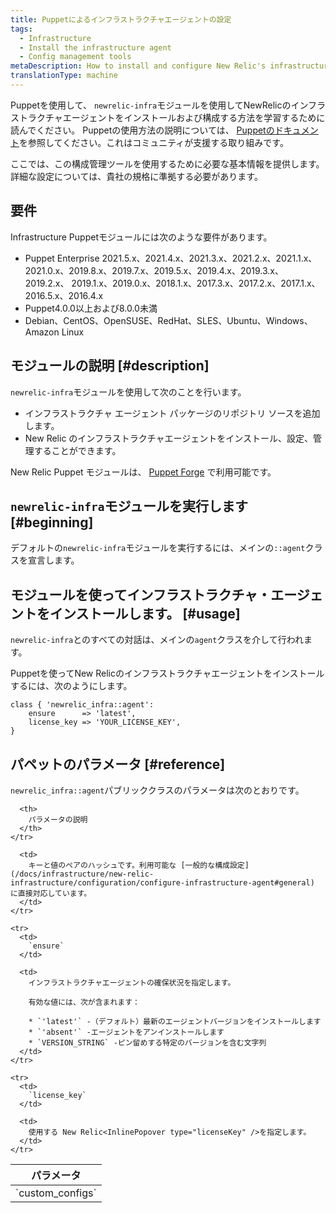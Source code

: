 ```yaml
---
title: Puppetによるインフラストラクチャエージェントの設定
tags:
  - Infrastructure
  - Install the infrastructure agent
  - Config management tools
metaDescription: How to install and configure New Relic's infrastructure agent using Puppet config management.
translationType: machine
---
```


Puppetを使用して、 `newrelic-infra`モジュールを使用してNewRelicのインフラストラクチャエージェントをインストールおよび構成する方法を学習するために読んでください。 Puppetの使用方法の説明については、 [Puppetのドキュメント](https://docs.puppet.com)を参照してください。これはコミュニティが支援する取り組みです。

ここでは、この構成管理ツールを使用するために必要な基本情報を提供します。詳細な設定については、貴社の規格に準拠する必要があります。

## 要件

Infrastructure Puppetモジュールには次のような要件があります。

* Puppet Enterprise 2021.5.x、2021.4.x、2021.3.x、2021.2.x、2021.1.x、2021.0.x、2019.8.x、2019.7.x、2019.5.x、2019.4.x、2019.3.x、2019.2.x、 2019.1.x、2019.0.x、2018.1.x、2017.3.x、2017.2.x、2017.1.x、2016.5.x、2016.4.x
* Puppet4.0.0以上および8.0.0未満
* Debian、CentOS、OpenSUSE、RedHat、SLES、Ubuntu、Windows、Amazon Linux

## モジュールの説明 [#description]

`newrelic-infra`モジュールを使用して次のことを行います。

* インフラストラクチャ エージェント パッケージのリポジトリ ソースを追加します。
* New Relic のインフラストラクチャエージェントをインストール、設定、管理することができます。

New Relic Puppet モジュールは、 [Puppet Forge](https://forge.puppet.com/newrelic/newrelic_infra) で利用可能です。

## `newrelic-infra`モジュールを実行します [#beginning]

デフォルトの`newrelic-infra`モジュールを実行するには、メインの`::agent`クラスを宣言します。

## モジュールを使ってインフラストラクチャ・エージェントをインストールします。 [#usage]

`newrelic-infra`とのすべての対話は、メインの`agent`クラスを介して行われます。

Puppetを使ってNew Relicのインフラストラクチャエージェントをインストールするには、次のようにします。

```
class { 'newrelic_infra::agent':
    ensure      => 'latest',
    license_key => 'YOUR_LICENSE_KEY',
}
```

## パペットのパラメータ [#reference]

`newrelic_infra::agent`パブリッククラスのパラメータは次のとおりです。

<table>
  <thead>
    <tr>
      <th style={{ width: "200px" }}>
        パラメータ
      </th>

      <th>
        パラメータの説明
      </th>
    </tr>
  </thead>

  <tbody>
    <tr>
      <td>
        `custom_configs`
      </td>

      <td>
        キーと値のペアのハッシュです。利用可能な [一般的な構成設定](/docs/infrastructure/new-relic-infrastructure/configuration/configure-infrastructure-agent#general) に直接対応しています。
      </td>
    </tr>

    <tr>
      <td>
        `ensure`
      </td>

      <td>
        インフラストラクチャエージェントの確保状況を指定します。

        有効な値には、次が含まれます：

        * `'latest'` -（デフォルト）最新のエージェントバージョンをインストールします
        * `'absent'` -エージェントをアンインストールします
        * `VERSION_STRING` -ピン留めする特定のバージョンを含む文字列
      </td>
    </tr>

    <tr>
      <td>
        `license_key`
      </td>

      <td>
        使用する New Relic<InlinePopover type="licenseKey" />を指定します。
      </td>
    </tr>
  </tbody>
</table>